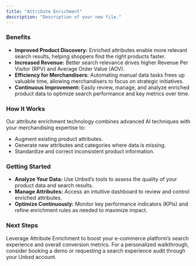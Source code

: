 ```yaml
---
title: "Attribute Enrichment"
description: "Description of your new file."
---
```


### Benefits

- **Improved Product Discovery:** Enriched attributes enable more relevant search results, helping shoppers find the right products faster.
- **Increased Revenue:** Better search relevance drives higher Revenue Per Visitor (RPV) and Average Order Value (AOV).
- **Efficiency for Merchandisers:** Automating manual data tasks frees up valuable time, allowing merchandisers to focus on strategic initiatives.
- **Continuous Improvement:** Easily review, manage, and analyze enriched product data to optimize search performance and key metrics over time.

### How It Works

Our attribute enrichment technology combines advanced AI techniques with your merchandising expertise to:

- Augment existing product attributes.
- Generate new attributes and categories where data is missing.
- Standardize and correct inconsistent product information.

### Getting Started

- **Analyze Your Data:** Use Unbxd’s tools to assess the quality of your product data and search results.
- **Manage Attributes:** Access an intuitive dashboard to review and control enriched attributes.
- **Optimize Continuously:** Monitor key performance indicators (KPIs) and refine enrichment rules as needed to maximize impact.

### Next Steps

Leverage Attribute Enrichment to boost your e-commerce platform’s search experience and overall conversion metrics. For a personalized walkthrough, consider booking a demo or requesting a search experience audit through your Unbxd account.